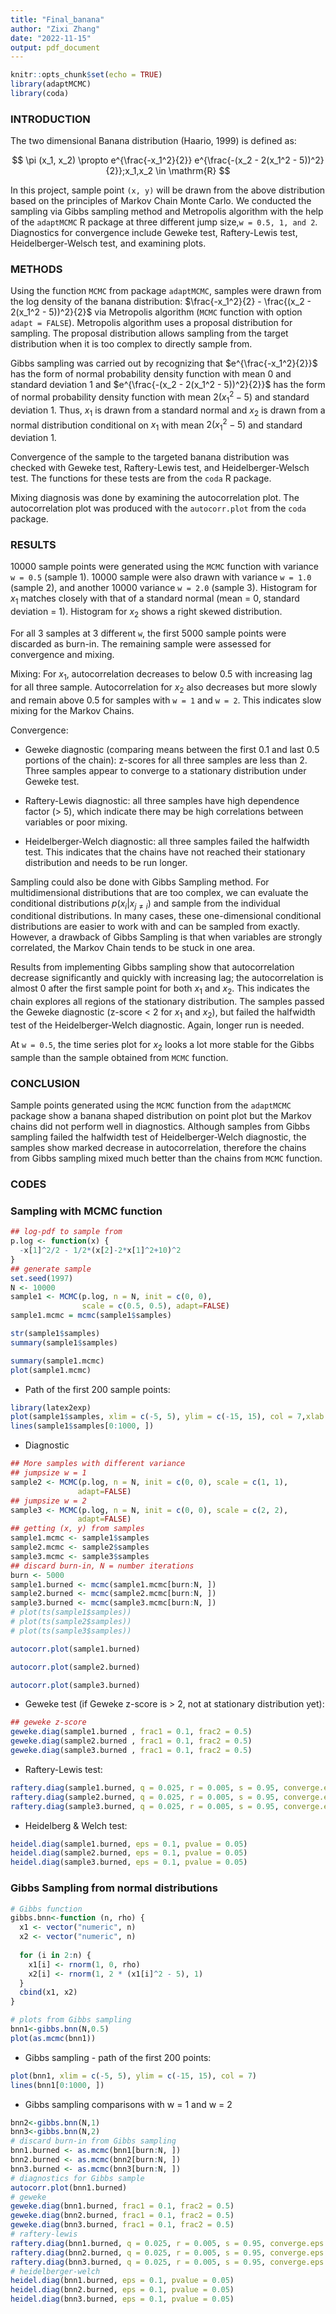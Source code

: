 ```yaml
---
title: "Final_banana"
author: "Zixi Zhang"
date: "2022-11-15"
output: pdf_document
---
```


```r
knitr::opts_chunk$set(echo = TRUE)
library(adaptMCMC)
library(coda)
```

### INTRODUCTION

The two dimensional Banana distribution (Haario, 1999) is defined as:

$$
\pi (x_1, x_2) \propto e^{\frac{-x_1^2}{2}} e^{\frac{-(x_2 - 2(x_1^2 - 5))^2}{2}};x_1,x_2 \in \mathrm{R}
$$

In this project, sample point `(x, y)` will be drawn from the above distribution based on the principles of Markov Chain Monte Carlo. We conducted the sampling via Gibbs sampling method and Metropolis algorithm with the help of the `adaptMCMC` R package at three different jump size,`w = 0.5, 1, and 2`. Diagnostics for convergence include Geweke test, Raftery-Lewis test, Heidelberger-Welsch test, and examining plots.

### METHODS

Using the function `MCMC` from package `adaptMCMC`, samples were drawn from the log density of the banana distribution: $\frac{-x_1^2}{2} - \frac{(x_2 - 2(x_1^2 - 5))^2}{2}$ via Metropolis algorithm (`MCMC` function with option `adapt = FALSE`). Metropolis algorithm uses a proposal distribution for sampling. The proposal distribution allows sampling from the target distribution when it is too complex to directly sample from.

Gibbs sampling was carried out by recognizing that $e^{\frac{-x_1^2}{2}}$ has the form of normal probability density function with mean 0 and standard deviation 1 and $e^{\frac{-(x_2 - 2(x_1^2 - 5))^2}{2}}$ has the form of normal probability density function with mean $2(x_1^2 - 5)$ and standard deviation 1. Thus, $x_1$ is drawn from a standard normal and $x_2$ is drawn from a normal distribution conditional on $x_1$ with mean $2(x_1^2 - 5)$ and standard deviation 1.

Convergence of the sample to the targeted banana distribution was checked with Geweke test, Raftery-Lewis test, and Heidelberger-Welsch test. The functions for these tests are from the `coda` R package.

Mixing diagnosis was done by examining the autocorrelation plot. The autocorrelation plot was produced with the `autocorr.plot` from the `coda` package.

### RESULTS

10000 sample points were generated using the `MCMC` function with variance `w = 0.5` (sample 1). 10000 sample were also drawn with variance `w = 1.0` (sample 2), and another 10000 variance `w = 2.0` (sample 3). Histogram for $x_1$ matches closely with that of a standard normal (mean = 0, standard deviation = 1). Histogram for $x_2$ shows a right skewed distribution.

For all 3 samples at 3 different `w`, the first 5000 sample points were discarded as burn-in. The remaining sample were assessed for convergence and mixing.

Mixing: For $x_1$, autocorrelation decreases to below 0.5 with increasing lag for all three sample. Autocorrelation for $x_2$ also decreases but more slowly and remain above 0.5 for samples with `w = 1` and `w = 2`. This indicates slow mixing for the Markov Chains.

Convergence:

-   Geweke diagnostic (comparing means between the first 0.1 and last 0.5 portions of the chain): z-scores for all three samples are less than 2. Three samples appear to converge to a stationary distribution under Geweke test.
  
-   Raftery-Lewis diagnostic: all three samples have high dependence factor (\> 5), which indicate there may be high correlations between variables or poor mixing.

-   Heidelberger-Welch diagnostic: all three samples failed the halfwidth test. This indicates that the chains have not reached their stationary distribution and needs to be run longer.

Sampling could also be done with Gibbs Sampling method. For multidimensional distributions that are too complex, we can evaluate the conditional distributions $p(x_i | x_{j \neq i})$ and sample from the individual conditional distributions. In many cases, these one-dimensional conditional distributions are easier to work with and can be sampled from exactly. However, a drawback of Gibbs Sampling is that when variables are strongly correlated, the Markov Chain tends to be stuck in one area.

Results from implementing Gibbs sampling show that autocorrelation decrease significantly and quickly with increasing lag; the autocorrelation is almost 0 after the first sample point for both $x_1$ and $x_2$. This indicates the chain explores all regions of the stationary distribution. The samples passed the Geweke diagnostic (z-score \< 2 for $x_1$ and $x_2$), but failed the halfwidth test of the Heidelberger-Welch diagnostic. Again, longer run is needed.

At `w = 0.5`, the time series plot for $x_2$ looks a lot more stable for the Gibbs sample than the sample obtained from `MCMC` function.

### CONCLUSION

Sample points generated using the `MCMC` function from the `adaptMCMC` package show a banana shaped distribution on point plot but the Markov chains did not perform well in diagnostics. Although samples from Gibbs sampling failed the halfwidth test of Heidelberger-Welch diagnostic, the samples show marked decrease in autocorrelation, therefore the chains from Gibbs sampling mixed much better than the chains from `MCMC` function.

### CODES

### Sampling with MCMC function

```r
## log-pdf to sample from
p.log <- function(x) {
  -x[1]^2/2 - 1/2*(x[2]-2*x[1]^2+10)^2
}
## generate sample
set.seed(1997)
N <- 10000
sample1 <- MCMC(p.log, n = N, init = c(0, 0), 
                scale = c(0.5, 0.5), adapt=FALSE)
sample1.mcmc = mcmc(sample1$samples)
```



```r
str(sample1$samples)
summary(sample1$samples)
```





```r
summary(sample1.mcmc)
plot(sample1.mcmc)
```

-   Path of the first 200 sample points:

```r
library(latex2exp)
plot(sample1$samples, xlim = c(-5, 5), ylim = c(-15, 15), col = 7,xlab = TeX(r'($x_1$)'),,ylab = TeX(r'($x_2$)'))
lines(sample1$samples[0:1000, ])
```

-   Diagnostic

```r
## More samples with different variance
## jumpsize w = 1
sample2 <- MCMC(p.log, n = N, init = c(0, 0), scale = c(1, 1),
               adapt=FALSE)
## jumpsize w = 2
sample3 <- MCMC(p.log, n = N, init = c(0, 0), scale = c(2, 2),
               adapt=FALSE)
## getting (x, y) from samples
sample1.mcmc <- sample1$samples
sample2.mcmc <- sample2$samples
sample3.mcmc <- sample3$samples
## discard burn-in, N = number iterations
burn <- 5000
sample1.burned <- mcmc(sample1.mcmc[burn:N, ])
sample2.burned <- mcmc(sample2.mcmc[burn:N, ]) 
sample3.burned <- mcmc(sample3.mcmc[burn:N, ]) 
# plot(ts(sample1$samples))
# plot(ts(sample2$samples))
# plot(ts(sample3$samples))
```

```r
autocorr.plot(sample1.burned)
```

```r
autocorr.plot(sample2.burned)
```

```r
autocorr.plot(sample3.burned)
```

-   Geweke test (if Geweke z-score is \> 2, not at stationary distribution yet):

```r
## geweke z-score
geweke.diag(sample1.burned , frac1 = 0.1, frac2 = 0.5)
geweke.diag(sample2.burned , frac1 = 0.1, frac2 = 0.5)
geweke.diag(sample3.burned , frac1 = 0.1, frac2 = 0.5)
```

-   Raftery-Lewis test:

```r
raftery.diag(sample1.burned, q = 0.025, r = 0.005, s = 0.95, converge.eps = 0.001)
raftery.diag(sample2.burned, q = 0.025, r = 0.005, s = 0.95, converge.eps = 0.001)
raftery.diag(sample3.burned, q = 0.025, r = 0.005, s = 0.95, converge.eps = 0.001)
```

-   Heidelberg & Welch test:

```r
heidel.diag(sample1.burned, eps = 0.1, pvalue = 0.05)
heidel.diag(sample2.burned, eps = 0.1, pvalue = 0.05)
heidel.diag(sample3.burned, eps = 0.1, pvalue = 0.05)
```

### Gibbs Sampling from normal distributions

```r
# Gibbs function
gibbs.bnn<-function (n, rho) {
  x1 <- vector("numeric", n)
  x2 <- vector("numeric", n)
  
  for (i in 2:n) {
    x1[i] <- rnorm(1, 0, rho)
    x2[i] <- rnorm(1, 2 * (x1[i]^2 - 5), 1)
  }
  cbind(x1, x2)
}
```

```r
# plots from Gibbs sampling
bnn1<-gibbs.bnn(N,0.5)
plot(as.mcmc(bnn1))
```

-   Gibbs sampling - path of the first 200 points:

```r
plot(bnn1, xlim = c(-5, 5), ylim = c(-15, 15), col = 7)
lines(bnn1[0:1000, ])
```

-   Gibbs sampling comparisons with w = 1 and w = 2

```r
bnn2<-gibbs.bnn(N,1)
bnn3<-gibbs.bnn(N,2)
# discard burn-in from Gibbs sampling
bnn1.burned <- as.mcmc(bnn1[burn:N, ])
bnn2.burned <- as.mcmc(bnn2[burn:N, ])
bnn3.burned <- as.mcmc(bnn3[burn:N, ])
# diagnostics for Gibbs sample
autocorr.plot(bnn1.burned)
# geweke
geweke.diag(bnn1.burned, frac1 = 0.1, frac2 = 0.5)
geweke.diag(bnn2.burned, frac1 = 0.1, frac2 = 0.5)
geweke.diag(bnn3.burned, frac1 = 0.1, frac2 = 0.5)
# raftery-lewis
raftery.diag(bnn1.burned, q = 0.025, r = 0.005, s = 0.95, converge.eps = 0.001)
raftery.diag(bnn2.burned, q = 0.025, r = 0.005, s = 0.95, converge.eps = 0.001)
raftery.diag(bnn3.burned, q = 0.025, r = 0.005, s = 0.95, converge.eps = 0.001)
# heidelberger-welch
heidel.diag(bnn1.burned, eps = 0.1, pvalue = 0.05)
heidel.diag(bnn2.burned, eps = 0.1, pvalue = 0.05)
heidel.diag(bnn3.burned, eps = 0.1, pvalue = 0.05)
```
